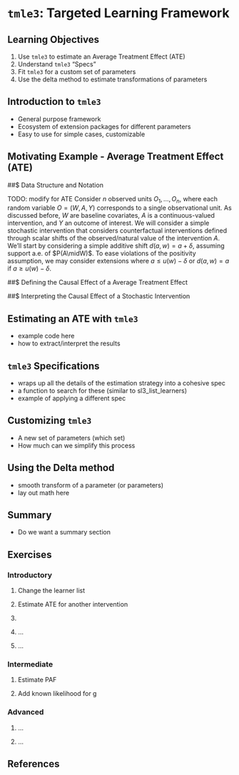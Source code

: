 # `tmle3`: Targeted Learning Framework

<!--
NOTE: YOU CAN'T USE THE STANDARD RMARKDOWN YAML IN BOOKDOWN
---
title: "`tmle3`: Targeted Learning Framework
author: "Jeremy Coyle"
date: "`r Sys.Date()`"
output: rmarkdown::html_vignette
bibliography: template_refs.bib
---
-->

## Learning Objectives
<!--- appears as "X.1: Learning Objectives" in the book, where X is the chapter
corresponding to stochastic interventions -->
1. Use `tmle3` to estimate an Average Treatment Effect (ATE)
2. Understand `tmle3` "Specs"
3. Fit `tmle3` for a custom set of parameters
4. Use the delta method to estimate transformations of parameters

## Introduction to `tmle3`

* General purpose framework
* Ecosystem of extension packages for different parameters
* Easy to use for simple cases, customizable

## Motivating Example - Average Treatment Effect (ATE)

##$ Data Structure and Notation

TODO: modify for ATE
Consider $n$ observed units $O_1, \ldots, O_n$, where each random variable $O =
(W, A, Y)$ corresponds to a single observational unit. As discussed before, $W$
are baseline covariates, $A$ is a continuous-valued intervention, and $Y$ an
outcome of interest. We will consider a simple stochastic intervention that
considers counterfactual interventions defined through scalar shifts of the
observed/natural value of the intervention $A$. We'll start by considering a
simple additive shift $d(a,w) = a + \delta$, assuming support a.e. of
$P(A\midW)$. To ease violations of the positivity assumption, we may consider
extensions where $a \leq u(w) - \delta$ or $d(a, w) = a$ if $a \geq u(w) -
\delta$.

##$ Defining the Causal Effect of a Average Treatment Effect


##$ Interpreting the Causal Effect of a Stochastic Intervention

## Estimating an ATE with `tmle3`

* example code here
* how to extract/interpret the results


## `tmle3` Specifications

* wraps up all the details of the estimation strategy into a cohesive spec
* a function to search for these (similar to sl3_list_learners)
* example of applying a different spec

## Customizing `tmle3`

* A new set of parameters (which set)
* How much can we simplify this process

## Using the Delta method

* smooth transform of a parameter (or parameters)
* lay out math here

## Summary

* Do we want a summary section

## Exercises

### Introductory

1. Change the learner list

2. Estimate ATE for another intervention

3. 

4. ...

5. ...

### Intermediate

1. Estimate PAF 

2. Add known likelihood for g


### Advanced

1. ...

2. ...

## References

